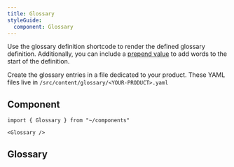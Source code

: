```yaml
---
title: Glossary
styleGuide:
  component: Glossary
---
```


Use the glossary definition shortcode to render the defined glossary definition. Additionally, you can include a [prepend value](/style-guide/components/glossary-definition/) to add words to the start of the definition.

Create the glossary entries in a file dedicated to your product. These YAML files live in `/src/content/glossary/<YOUR-PRODUCT>.yaml`

## Component

```mdx live
import { Glossary } from "~/components"

<Glossary />
```

## Glossary


<Code title="/src/content/glossary/style-guide.yaml" code={glossary} lang="yaml" />